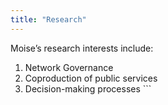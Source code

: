 ---
title: "Research"
---

Moise's research interests include:

1. Network Governance
2. Coproduction of public services
3. Decision-making processes
```
